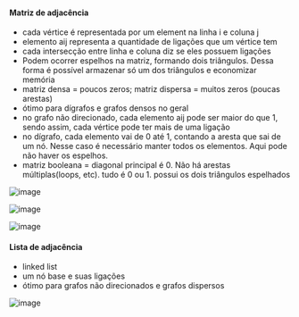 






#### Matriz de adjacência

-   cada vértice é representada por um element na linha i e coluna j
-   elemento aij representa a quantidade de ligações que um vértice tem
-   cada intersecção entre linha e coluna diz se eles possuem ligações
-   Podem ocorrer espelhos na matriz, formando dois triângulos. Dessa
    forma é possível armazenar só um dos triângulos e economizar memória
-   matriz densa = poucos zeros; matriz dispersa = muitos zeros (poucas
    arestas)
-   ótimo para dígrafos e grafos densos no geral
-   no grafo não direcionado, cada elemento aij pode ser maior do que 1,
    sendo assim, cada vértice pode ter mais de uma ligação
-   no dígrafo, cada elemento vai de 0 até 1, contando a aresta que sai
    de um nó. Nesse caso é necessário manter todos os elementos. Aqui
    pode não haver os espelhos.
-   matriz booleana = diagonal principal é 0. Não há arestas
    múltiplas(loops, etc). tudo é 0 ou 1. possui os dois triângulos
    espelhados

![image](/image/image_461.png)

![image](/image/image_462.png)

![image](/image/image_463.png)

#### Lista de adjacência

-   linked list
-   um nó base e suas ligações
-   ótimo para grafos não direcionados e grafos dispersos

![image](/image/image_464.png)


